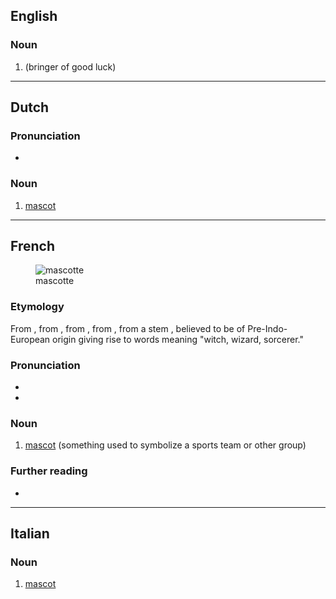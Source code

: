 ==English==

===Noun===
{{en-noun}}

# {{archaic form of|mascot|lang=en}} (bringer of good luck)

----

==Dutch==

===Pronunciation===
* {{audio|Nl-mascotte.ogg|Audio|lang=nl}}

===Noun===
{{nl-noun|f|g2=m|-s|mascotje|dim2=mascottetje}}

# [[mascot]]

----

==French==
{{wikipedia|lang=fr}}
[[Image:Tux.svg|thumb|mascotte]]

===Etymology===
From {{etyl|prv|fr}} {{m|oc|mascoto}}, from {{m|oc|masco||witch}}, from {{etyl|pro|fr}} {{m|la|masca}}, from {{etyl|ML.|fr}} {{m|la|masca}}, from a stem {{m|und|*maska}}, {{m|und|*mask-||black}} believed to be of Pre-Indo-European origin giving rise to words meaning "witch, wizard, sorcerer."

===Pronunciation===
* {{IPA|/mas.kɔt/|lang=fr}}
* {{audio|LL-Q150 (fra)-DSwissK-mascotte.wav|Audio|lang=fr}}

===Noun===
{{fr-noun|f}}

# [[mascot]] (something used to symbolize a sports team or other group)

===Further reading===
* {{R:TLFi}}

----

==Italian==

===Noun===
{{head|it|noun|g=f|invariable}}

# [[mascot]]